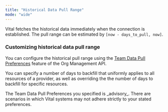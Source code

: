 ```yaml
---
title: "Historical Data Pull Range"
mode: "wide"
---
```



Vital fetches the historical data immediately when the connection is established. The pull range
can be estimated by `[now - days_to_pull, now]`. 

<HistoricalPullLimitTable />


### Customizing historical data pull range

<OrgManagementAPI />

You can configure the historical pull range using the [Team Data Pull Preferences](/api-reference/org-management/team-data-pull-preferences/upsert-team-data-pull-preferences)
feature of the Org Management API.

You can specify a number of days to backfill that uniformly applies to all resources of a provider, as well as overriding the
the number of days to backfill for specific resources.

<Info>
The Team Data Pull Preferences you specified is _advisory_. There are scenarios in which Vital systems
may not adhere strictly to your stated preferences.
</Info>

